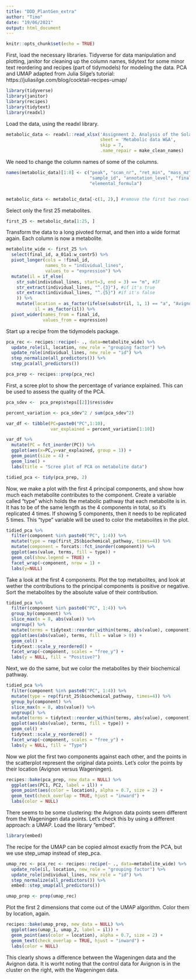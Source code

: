 ---
title: "DDD_PlantGen_extra"
author: "Timo"
date: "19/06/2021"
output: html_document
---

```{r setup, include=FALSE}
knitr::opts_chunk$set(echo = TRUE)
```

First, load the necessary libraries. Tidyverse for data manipulation and plotting, janitor for cleaning up the column names, tidytext for some minor text reordering and recipes (part of tidymodels) for modeling the data. PCA and UMAP adapted from Julia Silge's tutorial: https://juliasilge.com/blog/cocktail-recipes-umap/

```{r message=FALSE}
library(tidyverse)
library(janitor)
library(recipes)
library(tidytext)
library(readxl)
```
Load the data, using the readxl library.
```{r datareading}
metabolic_data <- readxl::read_xlsx('Assignment 2. Analysis of the Solanum chmielewskii IL population.xlsx',
                                    sheet = 'Metabolic data W&A',
                                    skip = 7,
                                    .name_repair = make_clean_names)

```

We need to change the column names of some of the columns.

```{r}
names(metabolic_data)[1:8] <- c("peak", "scan_nr", "ret_min", "mass_mz", 
                                "sample_id", "annotation_level", "final_id",
                                "elemental_formula")


metabolic_data <- metabolic_data[-c(1, 2),] #remove the first two rows
```

Select only the first 25 metabolites.

```{r}
first_25 <- metabolic_data[1:25, ]
```

Transform the data to a long pivoted format, and then into a wide format again. Each column is now a metabolite.
```{r}
metabolite_wide <- first_25 %>% 
  select(final_id, a_01a1:w_contr5) %>% 
  pivot_longer(cols = !final_id,
               names_to = "individual_lines",
               values_to = "expression") %>% 
  mutate(il = if_else(
    str_sub(individual_lines, start=3, end = 3) == "m", #IF
    str_extract(individual_lines, "^.{3}"), #if it's true
    str_extract(individual_lines, "^.{5}") #if it's false
    )) %>% 
    mutate(location = as_factor(ifelse(substr(il, 1, 1) == "a", "Avignon", "Wageningen")),
           il = as_factor(il)) %>% 
  pivot_wider(names_from = final_id,
              values_from = expression)
```


Start up a recipe from the tidymodels package.
```{r}
pca_rec <- recipes::recipe(~ ., data=metabolite_wide) %>% 
  update_role(il, location, new_role = "grouping factor") %>% 
  update_role(individual_lines, new_role = "id") %>% 
  step_normalize(all_predictors()) %>% 
  step_pca(all_predictors())

pca_prep <- recipes::prep(pca_rec)
```
First, a scree plot to show the percentage of variance explained. This can be used to assess the quality of the PCA.

```{r}
pca_sdev <-  pca_prep$steps[[2]]$res$sdev

percent_variation <- pca_sdev^2 / sum(pca_sdev^2)

var_df <- tibble(PC=paste0("PC",1:10),
                 var_explained = percent_variation[1:10])

var_df %>%
  mutate(PC = fct_inorder(PC)) %>%
  ggplot(aes(x=PC,y=var_explained, group = 1)) +
  geom_point(size = 4) +
  geom_line() +
  labs(title = "Scree plot of PCA on metabolite data")
```



```{r}
tidied_pca <- tidy(pca_prep, 2)
```

Now, we make a plot with the first 4 principal components, and show how much each metabolite contributes to the component. Create a variable called "type" which holds the metabolic pathway that each metabolite is in. It has to be of the same length as the 4 components in total, so it's replicated 4 times. If showing 5 components, then it needs to be replicated 5 times. This "type" variable will be used to color the metabolites in the plot.
```{r}

tidied_pca %>% 
  filter(component %in% paste0("PC", 1:4)) %>% 
  mutate(type = rep(first_25$biochemical_pathway, times=4)) %>% 
  mutate(component = forcats::fct_inorder(component)) %>% 
  ggplot(aes(value, terms, fill = type)) + 
  geom_col(show.legend = TRUE) +
  facet_wrap(~component, nrow = 1) +
  labs(y=NULL)
```
Take a look at the first 4 components. Plot the top metabolites, and look at wether the contributions to the principal components is positive or negative. Sort the metabolites by the absolute value of their contribution.

```{r}
tidied_pca %>% 
  filter(component %in% paste0("PC", 1:4)) %>% 
  group_by(component) %>% 
  slice_max(n = 8, abs(value)) %>% 
  ungroup() %>% 
  mutate(terms = tidytext::reorder_within(terms, abs(value), component)) %>% 
  ggplot(aes(abs(value), terms, fill = value > 0)) +
  geom_col() +
  tidytext::scale_y_reordered() +
  facet_wrap(~component, scales = "free_y") +
  labs(y = NULL, fill = "Positive?")
```


Next, we do the same, but we color the metabolites by their biochemical pathway.

```{r}
tidied_pca %>% 
  filter(component %in% paste0("PC", 1:4)) %>% 
  mutate(type = rep(first_25$biochemical_pathway, times=4)) %>% 
  group_by(component) %>% 
  slice_max(n = 8, abs(value)) %>% 
  ungroup() %>% 
  mutate(terms = tidytext::reorder_within(terms, abs(value), component)) %>% 
  ggplot(aes(abs(value), terms, fill = type)) +
  geom_col() +
  tidytext::scale_y_reordered() +
  facet_wrap(~component, scales = "free_y") +
  labs(y = NULL, fill = "Type")
```

Now we plot the first two components against each other, and the points in the scatterplot represent the original data points. Let's color the points by their location (Avignon versus Wageningen).
```{r}
recipes::bake(pca_prep, new_data = NULL) %>%
  ggplot(aes(PC1, PC2, label = il)) +
  geom_point(aes(color = location), alpha = 0.7, size = 2) +
  geom_text(check_overlap = TRUE, hjust = "inward") +
  labs(color = NULL)
```

There seems to be some clustering: the Avignon data points seem different from the Wageningen data points.
Let's check this by using a different approach: a UMAP. Load the library "embed".



```{r message = FALSE}
library(embed)

```
The recipe for the UMAP can be copied almost exactly from the PCA, but we use step_umap instead of step_pca.

```{r}
umap_rec <- pca_rec <- recipes::recipe(~ ., data=metabolite_wide) %>% 
  update_role(il, location, new_role = "grouping factor") %>% 
  update_role(individual_lines, new_role = "id") %>% 
  step_normalize(all_predictors()) %>% 
  embed::step_umap(all_predictors())

umap_prep <- prep(umap_rec)

```

Plot the first 2 dimensions that come out of the UMAP algorithm. Color them by location, again.
```{r}
recipes::bake(umap_prep, new_data = NULL) %>%
  ggplot(aes(umap_1, umap_2, label = il)) +
  geom_point(aes(color = location), alpha = 0.7, size = 2) +
  geom_text(check_overlap = TRUE, hjust = "inward") +
  labs(color = NULL)
```


This clearly shows a difference between the Wageningen data and the Avignon data. It is worht noting that the control data for Avignon is in the cluster on the right, with the Wageningen data.























